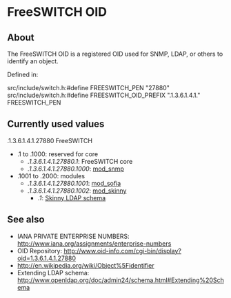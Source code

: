 
# FreeSWITCH OID 

 

## About

The FreeSWITCH OID is a registered OID used for SNMP, LDAP, or others to identify an object.

Defined in:

src/include/switch.h:#define FREESWITCH_PEN "27880"
src/include/switch.h:#define FREESWITCH_OID_PREFIX ".1.3.6.1.4.1." FREESWITCH_PEN

## Currently used values

.1.3.6.1.4.1.27880 FreeSWITCH

* .1 to .1000: reserved for core  
   * _.1.3.6.1.4.1.27880.1_: FreeSWITCH core  
   * _.1.3.6.1.4.1.27880.1000_: [mod\_snmp](../mod_snmp_6586926.mdx#about)
* .1001 to .2000: modules  
   * _.1.3.6.1.4.1.27880.1001_: [mod\_sofia](../mod_sofia_1048707.mdx#about)  
   * _.1.3.6.1.4.1.27880.1002_: [mod\_skinny](../mod_skinny_3375354.mdx#docs)  
      * _.1_: [Skinny LDAP schema](https://wiki.freeswitch.org/wiki/Mod%5Fskinny/skinny.schema "Mod skinny/skinny.schema")

## See also

* IANA PRIVATE ENTERPRISE NUMBERS: <http://www.iana.org/assignments/enterprise-numbers>
* OID Repository: <http://www.oid-info.com/cgi-bin/display?oid=1.3.6.1.4.1.27880>
* <http://en.wikipedia.org/wiki/Object%5Fidentifier>
* Extending LDAP schema: <http://www.openldap.org/doc/admin24/schema.html#Extending%20Schema>


